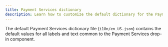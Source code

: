 ```yaml
---
title: Payment Services dictionary
description: Learn how to customize the default dictionary for the Payment Service drop-in component.
---
```



The default Payment Services dictionary file (`i18n/en_US.json`) contains the default values for all labels and text common to the Payment Services drop-in component.

